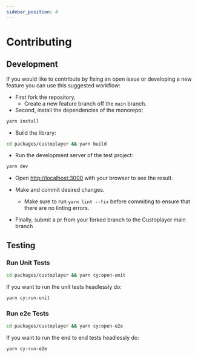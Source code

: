 ```yaml
---
sidebar_position: 4
---
```


# Contributing

## Development

If you would like to contribute by fixing an open issue or developing a new feature you can use this suggested workflow:

- First fork the repository,
  - Create a new feature branch off the `main` branch.
- Second, install the dependencies of the monorepo:

```bash
yarn install
```

- Build the library:

```bash
cd packages/custoplayer && yarn build
```

- Run the development server of the test project:

```bash
yarn dev
```

- Open [http://localhost:3000](http://localhost:3000) with your browser to see the result.

- Make and commit desired changes.

  - Make sure to run `yarn lint --fix` before commiting to ensure that there are no linting errors.

- Finally, submit a pr from your forked branch to the Custoplayer main branch

## Testing

### Run Unit Tests

```bash
cd packages/custoplayer && yarn cy:open-unit
```

If you want to run the unit tests headlessly do:

```bash
yarn cy:run-unit
```

### Run e2e Tests

```bash
cd packages/custoplayer && yarn cy:open-e2e
```

If you want to run the end to end tests headlessly do:

```bash
yarn cy:run-e2e
```
